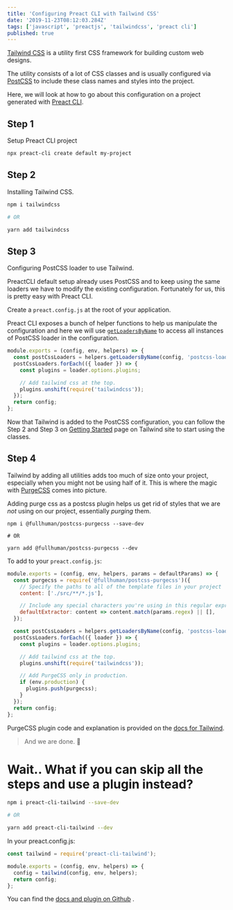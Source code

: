 ```yaml
---
title: 'Configuring Preact CLI with Tailwind CSS'
date: '2019-11-23T08:12:03.284Z'
tags: ['javascript', 'preactjs', 'tailwindcss', 'preact cli']
published: true
---
```


[Tailwind CSS](https://tailwindcss.com/) is a utility first CSS framework for building custom web designs.

The utility consists of a lot of CSS classes and is usually configured via [PostCSS](https://postcss.org/) to include these class names and styles into the project.

Here, we will look at how to go about this configuration on a project generated with [Preact CLI](https://github.com/preactjs/preact-cli).

## Step 1

Setup Preact CLI project

```bash
npx preact-cli create default my-project
```

## Step 2

Installing Tailwind CSS.

```bash
npm i tailwindcss

# OR

yarn add tailwindcss
```

## Step 3

Configuring PostCSS loader to use Tailwind.

PreactCLI default setup already uses PostCSS and to keep using the same loaders we have to modify the existing configuration. Fortunately for us, this is pretty easy with Preact CLI.

Create a `preact.config.js` at the root of your application.

Preact CLI exposes a bunch of helper functions to help us manipulate the configuration and here we will use [`getLoadersByName`](https://github.com/preactjs/preact-cli/blob/master/docs/webpack-helpers.md#getloadersbyname) to access all instances of PostCSS loader in the configuration.

```js
module.exports = (config, env, helpers) => {
  const postCssLoaders = helpers.getLoadersByName(config, 'postcss-loader');
  postCssLoaders.forEach(({ loader }) => {
    const plugins = loader.options.plugins;

    // Add tailwind css at the top.
    plugins.unshift(require('tailwindcss'));
  });
  return config;
};
```

Now that Tailwind is added to the PostCSS configuration, you can follow the Step 2 and Step 3 on [Getting Started](https://tailwindcss.com/docs/installation/) page on Tailwind site to start using the classes.

## Step 4

Tailwind by adding all utilities adds too much of size onto your project, especially when you might not be using half of it. This is where the magic with [PurgeCSS](https://www.purgecss.com/) comes into picture.

Adding purge css as a postcss plugin helps us get rid of styles that we are _not_ using on our project, essentially _purging_ them.

```
npm i @fullhuman/postcss-purgecss --save-dev

# OR

yarn add @fullhuman/postcss-purgecss --dev
```

To add to your `preact.config.js`:

```js
module.exports = (config, env, helpers, params = defaultParams) => {
  const purgecss = require('@fullhuman/postcss-purgecss')({
    // Specify the paths to all of the template files in your project
    content: ['./src/**/*.js'],

    // Include any special characters you're using in this regular expression
    defaultExtractor: content => content.match(params.regex) || [],
  });

  const postCssLoaders = helpers.getLoadersByName(config, 'postcss-loader');
  postCssLoaders.forEach(({ loader }) => {
    const plugins = loader.options.plugins;

    // Add tailwind css at the top.
    plugins.unshift(require('tailwindcss'));

    // Add PurgeCSS only in production.
    if (env.production) {
      plugins.push(purgecss);
    }
  });
  return config;
};
```

PurgeCSS plugin code and explanation is provided on the [docs for Tailwind](https://tailwindcss.com/docs/controlling-file-size).

> And we are done. 🥳

# Wait.. What if you can skip all the steps and use a plugin instead?

```bash
npm i preact-cli-tailwind --save-dev

# OR

yarn add preact-cli-tailwind --dev
```

In your preact.config.js:

```js
const tailwind = require('preact-cli-tailwind');

module.exports = (config, env, helpers) => {
  config = tailwind(config, env, helpers);
  return config;
};
```

You can find the [docs and plugin on Github](https://github.com/agneym/preact-cli-tailwind) .
